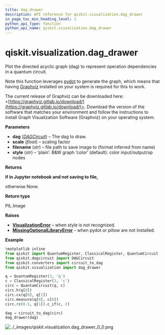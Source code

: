 ```yaml
---
title: dag_drawer
description: API reference for qiskit.visualization.dag_drawer
in_page_toc_min_heading_level: 1
python_api_type: function
python_api_name: qiskit.visualization.dag_drawer
---
```


# qiskit.visualization.dag\_drawer

<Function id="qiskit.visualization.dag_drawer" github="https://github.com/qiskit/qiskit/tree/stable/0.18/qiskit/visualization/dag_visualization.py" signature="dag_drawer(dag, scale=0.7, filename=None, style='color')">
  Plot the directed acyclic graph (dag) to represent operation dependencies in a quantum circuit.

  Note this function leverages [pydot](https://github.com/erocarrera/pydot) to generate the graph, which means that having [Graphviz](https://www.graphviz.org/) installed on your system is required for this to work.

  The current release of Graphviz can be downloaded here: \<[https://graphviz.gitlab.io/download/](https://graphviz.gitlab.io/download/)>. Download the version of the software that matches your environment and follow the instructions to install Graph Visualization Software (Graphviz) on your operating system.

  **Parameters**

  *   **dag** ([*DAGCircuit*](qiskit.dagcircuit.DAGCircuit "qiskit.dagcircuit.DAGCircuit")) – The dag to draw.
  *   **scale** (*float*) – scaling factor
  *   **filename** (*str*) – file path to save image to (format inferred from name)
  *   **style** (*str*) – ‘plain’: B\&W graph ‘color’ (default): color input/output/op nodes

  **Returns**

  **if in Jupyter notebook and not saving to file,**

  otherwise None.

  **Return type**

  PIL.Image

  **Raises**

  *   [**VisualizationError**](qiskit.visualization.VisualizationError "qiskit.visualization.VisualizationError") – when style is not recognized.
  *   [**MissingOptionalLibraryError**](qiskit.aqua.MissingOptionalLibraryError "qiskit.aqua.MissingOptionalLibraryError") – when pydot or pillow are not installed.

  **Example**

  ```python
  %matplotlib inline
  from qiskit import QuantumRegister, ClassicalRegister, QuantumCircuit
  from qiskit.dagcircuit import DAGCircuit
  from qiskit.converters import circuit_to_dag
  from qiskit.visualization import dag_drawer

  q = QuantumRegister(3, 'q')
  c = ClassicalRegister(3, 'c')
  circ = QuantumCircuit(q, c)
  circ.h(q[0])
  circ.cx(q[0], q[1])
  circ.measure(q[0], c[0])
  circ.rz(0.5, q[1]).c_if(c, 2)

  dag = circuit_to_dag(circ)
  dag_drawer(dag)
  ```

  ![../\_images/qiskit.visualization.dag\_drawer\_0\_0.png](/images/api/qiskit/0.29/qiskit.visualization.dag_drawer_0_0.png)
</Function>

